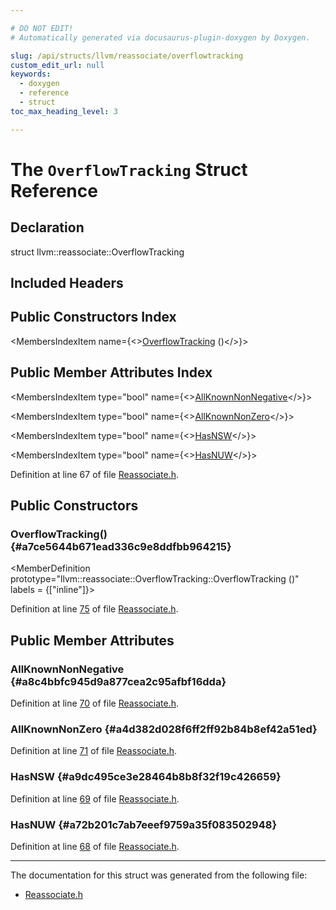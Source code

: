 ```yaml
---

# DO NOT EDIT!
# Automatically generated via docusaurus-plugin-doxygen by Doxygen.

slug: /api/structs/llvm/reassociate/overflowtracking
custom_edit_url: null
keywords:
  - doxygen
  - reference
  - struct
toc_max_heading_level: 3

---
```





# The `OverflowTracking` Struct Reference

<DoxygenPage pluginConfig={pluginConfig}>



## Declaration

<CodeBlock>struct llvm::reassociate::OverflowTracking</CodeBlock>

## Included Headers

<IncludesList>
<IncludesListItem
  filePath="llvm/Transforms/Scalar/Reassociate.h"
  permalink="/docs/api/files/include/include/llvm/include/llvm/transforms/include/llvm/transforms/scalar/reassociate-h"
  isLocal="true" />
</IncludesList>

## Public Constructors Index

<MembersIndex>

<MembersIndexItem
  name={<><a href="#a7ce5644b671ead336c9e8ddfbb964215">OverflowTracking</a> ()</>}>
</MembersIndexItem>

</MembersIndex>

## Public Member Attributes Index

<MembersIndex>

<MembersIndexItem
  type="bool"
  name={<><a href="#a8c4bbfc945d9a877cea2c95afbf16dda">AllKnownNonNegative</a></>}>
</MembersIndexItem>

<MembersIndexItem
  type="bool"
  name={<><a href="#a4d382d028f6ff2ff92b84b8ef42a51ed">AllKnownNonZero</a></>}>
</MembersIndexItem>

<MembersIndexItem
  type="bool"
  name={<><a href="#a9dc495ce3e28464b8b8f32f19c426659">HasNSW</a></>}>
</MembersIndexItem>

<MembersIndexItem
  type="bool"
  name={<><a href="#a72b201c7ab7eeef9759a35f083502948">HasNUW</a></>}>
</MembersIndexItem>

</MembersIndex>


Definition at line 67 of file <a href="/docs/api/files/include/include/llvm/include/llvm/transforms/include/llvm/transforms/scalar/reassociate-h">Reassociate.h</a>.

<SectionDefinition>

## Public Constructors

### OverflowTracking() {#a7ce5644b671ead336c9e8ddfbb964215}

<MemberDefinition
  prototype="llvm::reassociate::OverflowTracking::OverflowTracking ()"
  labels = {["inline"]}>

Definition at line <a href="/docs/api/files/include/include/llvm/include/llvm/transforms/include/llvm/transforms/scalar/reassociate-h/#l00075">75</a> of file <a href="/docs/api/files/include/include/llvm/include/llvm/transforms/include/llvm/transforms/scalar/reassociate-h">Reassociate.h</a>.
</MemberDefinition>

</SectionDefinition>

<SectionDefinition>

## Public Member Attributes

### AllKnownNonNegative {#a8c4bbfc945d9a877cea2c95afbf16dda}

<MemberDefinition
  prototype="bool llvm::reassociate::OverflowTracking::AllKnownNonNegative">

Definition at line <a href="/docs/api/files/include/include/llvm/include/llvm/transforms/include/llvm/transforms/scalar/reassociate-h/#l00070">70</a> of file <a href="/docs/api/files/include/include/llvm/include/llvm/transforms/include/llvm/transforms/scalar/reassociate-h">Reassociate.h</a>.
</MemberDefinition>

### AllKnownNonZero {#a4d382d028f6ff2ff92b84b8ef42a51ed}

<MemberDefinition
  prototype="bool llvm::reassociate::OverflowTracking::AllKnownNonZero">

Definition at line <a href="/docs/api/files/include/include/llvm/include/llvm/transforms/include/llvm/transforms/scalar/reassociate-h/#l00071">71</a> of file <a href="/docs/api/files/include/include/llvm/include/llvm/transforms/include/llvm/transforms/scalar/reassociate-h">Reassociate.h</a>.
</MemberDefinition>

### HasNSW {#a9dc495ce3e28464b8b8f32f19c426659}

<MemberDefinition
  prototype="bool llvm::reassociate::OverflowTracking::HasNSW">

Definition at line <a href="/docs/api/files/include/include/llvm/include/llvm/transforms/include/llvm/transforms/scalar/reassociate-h/#l00069">69</a> of file <a href="/docs/api/files/include/include/llvm/include/llvm/transforms/include/llvm/transforms/scalar/reassociate-h">Reassociate.h</a>.
</MemberDefinition>

### HasNUW {#a72b201c7ab7eeef9759a35f083502948}

<MemberDefinition
  prototype="bool llvm::reassociate::OverflowTracking::HasNUW">

Definition at line <a href="/docs/api/files/include/include/llvm/include/llvm/transforms/include/llvm/transforms/scalar/reassociate-h/#l00068">68</a> of file <a href="/docs/api/files/include/include/llvm/include/llvm/transforms/include/llvm/transforms/scalar/reassociate-h">Reassociate.h</a>.
</MemberDefinition>

</SectionDefinition>

<hr/>

The documentation for this struct was generated from the following file:

<ul>
<li><a href="/docs/api/files/include/include/llvm/include/llvm/transforms/include/llvm/transforms/scalar/reassociate-h">Reassociate.h</a></li>
</ul>

</DoxygenPage>
